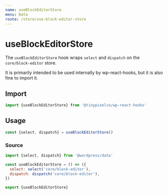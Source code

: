 ```yaml
---
name: useBlockEditorStore
menu: Data
route: /store/use-block-editor-store
---
```


# useBlockEditorStore

The `useBlockEditorStore` hook wraps `select` and `dispatch` on the `core/block-editor` store.

It is primarily intended to be used internally by wp-react-hooks, but it is also fine to import it.

## Import

```jsx
import {useBlockEditorStore} from '@tinypixelco/wp-react-hooks'
```

## Usage

```jsx
const {select, dispatch} = useBlockEditorStore()
```

### Source

```jsx
import {select, dispatch} from '@wordpress/data'

const useBlockEditorStore = () => ({
  select: select('core/block-editor'),
  dispatch: dispatch('core/block-editor'),
})

export {useBlockEditorStore}
```
